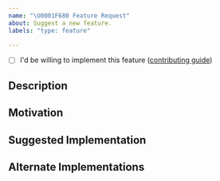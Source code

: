 ```yaml
---
name: "\U0001F680 Feature Request"
about: Suggest a new feature.
labels: "type: feature"

---
```

<!-- Please do your best to fill out all of the sections below! -->
<!-- Use this issue type for concrete suggestions, otherwise, open a discussion type issue instead. -->

- [ ] I'd be willing to implement this feature ([contributing guide](https://github.com/nrwl/nx/blob/master/CONTRIBUTING.md))


## Description
<!-- What is the behavior that you would like to see introduced? -->

## Motivation
<!-- Why do you believe this behavior would be beneficial? -->

## Suggested Implementation
<!-- How do you imagine this might work? -->

## Alternate Implementations
<!-- How else do you imagine this might work? -->
